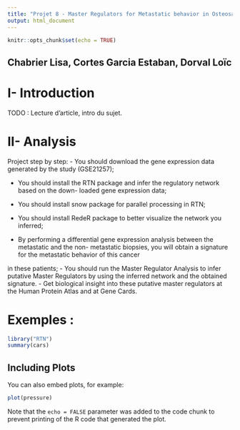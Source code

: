 ```yaml
---
title: "Projet 8 - Master Regulators for Metastatic behavior in Osteosarcoma"
output: html_document
---
```


```r
knitr::opts_chunk$set(echo = TRUE)
```

## Chabrier Lisa, Cortes Garcia Estaban, Dorval Loïc

# I- Introduction
TODO : Lecture d'article, intro du sujet.

# II- Analysis
Project step by step:
- You should download the gene expression data generated by the study (GSE21257);

- You should install the RTN package and infer the regulatory network based on the down-
loaded gene expression data;

- You should install snow package for parallel processing in RTN;
- You should install RedeR package to better visualize the network you inferred;

- By performing a differential gene expression analysis between the metastatic and the non-
metastatic biopsies, you will obtain a signature for the metastatic behavior of this cancer

in these patients;
- You should run the Master Regulator Analysis to infer putative Master Regulators by using
the inferred network and the obtained signature.
- Get biological insight into these putative master regulators at the Human Protein Atlas
and at Gene Cards.

# Exemples : 
```r
library("RTN")
summary(cars)
```

## Including Plots

You can also embed plots, for example:

```r
plot(pressure)
```

Note that the `echo = FALSE` parameter was added to the code chunk to prevent printing of the R code that generated the plot.
